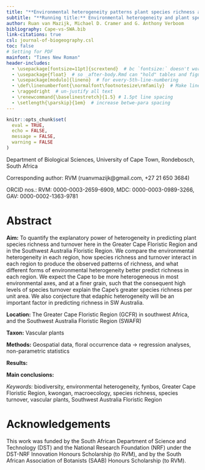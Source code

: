```yaml
---
title: "**Environmental heterogeneity patterns plant species richness and turnover in two hyperdiverse floras**"
subtitle: "**Running title:** Environmental heterogeneity and plant species richness"
author: Ruan van Mazijk, Michael D. Cramer and G. Anthony Verboom
bibliography: Cape-vs-SWA.bib
link-citations: true
csl: journal-of-biogeography.csl
toc: false
# Setting for PDF
mainfont: "Times New Roman"
header-includes:
  - \usepackage[fontsize=11pt]{scrextend}  # bc `fontsize:` doesn't work w/ custom `mainfont:`
  - \usepackage{float}  # so _after-body.Rmd can "hold" tables and figures
  - \usepackage[modulo]{lineno}  # for every-5th-line-numbering
  - \def\linenumberfont{\normalfont\footnotesize\rmfamily}  # Make line-numbering bigger
  - \raggedright  # un-justify all text
  - \renewcommand{\baselinestretch}{1.5} # 1.5pt line spacing
  - \setlength{\parskip}{1em}  # increase betwe-para spacing
---
```


<!--TODO: add citation links in text-->

```r
knitr::opts_chunk$set(
  eval = TRUE,
  echo = FALSE,
  message = FALSE,
  warning = FALSE
)
```

Department of Biological Sciences, University of Cape Town, Rondebosch, South Africa

Corresponding author: RVM (ruanvmazijk@gmail.com, +27 21 650 3684)

ORCID nos.:
RVM: 0000-0003-2659-6909,
MDC: 0000-0003-0989-3266,
GAV: 0000-0002-1363-9781<!--?-->

<!--Start line-numbering after title-matter-->

\linenumbers

# Abstract {-}

<!--J Biogeog: 300 word abstract-->

**Aim:** <!--from ResearchGate project-->
To quantify the explanatory power of heterogeneity in predicting plant species richness and turnover here in the Greater Cape Floristic Region and in the Southwest Australia Floristic Region. 
We compare the environmental heterogeneity in each region, how species richness and turnover interact in each region to produce the observed patterns of richness, and what different forms of environmental heterogeneity better predict richness in each region. 
We expect the Cape to be more heterogeneous in most environmental axes, and at a finer grain, such that the consequent high levels of species turnover explain the Cape's greater species richness per unit area. 
We also conjecture that edaphic heterogeneity will be an important factor in predicting richness in SW Australia.
  
**Location:**
The Greater Cape Floristic Region (GCFR) in southwest Africa, and the Southwest Australia Floristic Region (SWAFR)

**Taxon:**
Vascular plants
  
**Methods:**
Geospatial data, floral occurrence data $\rightarrow$ regression analyses, non-parametric statistics
  
**Results:**
<!--TODO-->
  
**Main conclusions:**
<!--TODO-->

_Keywords:_
biodiversity, environmental heterogeneity, fynbos, Greater Cape Floristic Region, kwongan, macroecology, species richness, species turnover, vascular plants, Southwest Australia Floristic Region

# Acknowledgements {-}

This work was funded by the South African Department of Science and Technology (DST) and the National Research Foundation (NRF) under the DST-NRF Innovation Honours Scholarship (to RVM), and by the South African Association of Botanists (SAAB) Honours Scholarship (to RVM).

<!--
Abbreviations {-}
- Greater Cape Floristic Region (GCFR) (= "Cape")
- Southwest Australia Floristic Region (SWAFR)  (= "SWA")
- TODO: fiver percent degree square (i.e. 0.05º x 0.05º) (FPDS)?
- quarter degree square (i.e. 0.25º x 0.25º) (QDS)
- half degree square (i.e. 0.50º x 0.50º) (HDS)
- three-quarter degree square (i.e. 0.75º x 0.75º) (3QDS)
- environmental heterogeneity (EH)
- & environmental variables' abbreviations in Table \@ref(tab:data-sources).
-->
